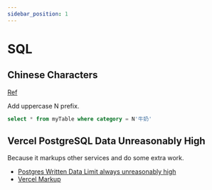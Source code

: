 ```yaml
---
sidebar_position: 1
---
```


# SQL

## Chinese Characters

[Ref](https://stackoverflow.com/questions/14006579/select-where-something-equals-with-chinese-characters)

Add uppercase N prefix.

```sql
select * from myTable where category = N'牛奶'
```

## Vercel PostgreSQL Data Unreasonably High

Because it markups other services and do some extra work.

- [Postgres Written Data Limit always unreasonably high](https://github.com/orgs/vercel/discussions/4558)
- [Vercel Markup](https://service-markup.vercel.app/)